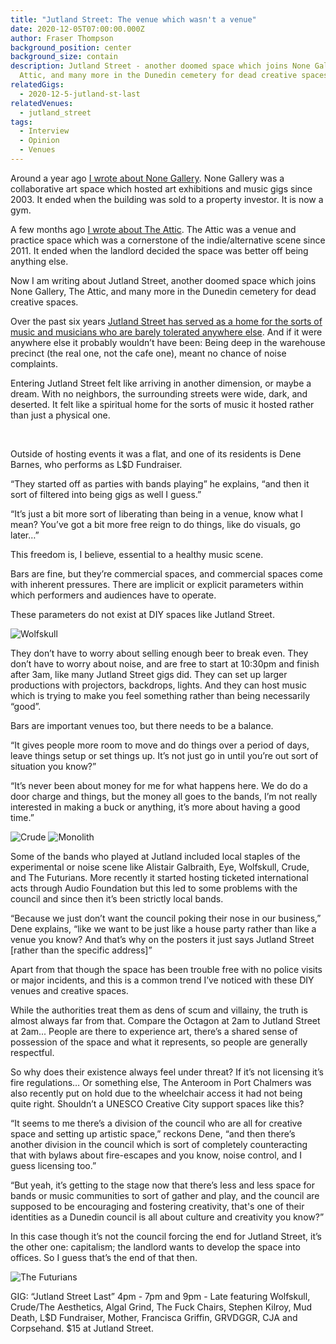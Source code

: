 ```yaml
---
title: "Jutland Street: The venue which wasn't a venue"
date: 2020-12-05T07:00:00.000Z
author: Fraser Thompson
background_position: center
background_size: contain
description: Jutland Street - another doomed space which joins None Gallery, The
  Attic, and many more in the Dunedin cemetery for dead creative spaces.
relatedGigs:
  - 2020-12-5-jutland-st-last
relatedVenues:
  - jutland_street
tags:
  - Interview
  - Opinion
  - Venues
---
```



Around a year ago [I wrote about None Gallery](/blog/goodbye_none/). None Gallery was a collaborative art space which hosted art exhibitions and music gigs since 2003. It ended when the building was sold to a property investor. It is now a gym.

A few months ago [I wrote about The Attic](/blog/%E2%80%9Cmusic_has_to_go_somewhere%E2%80%9D_the_attic_and_the_value_of_practice_spaces/). The Attic was a venue and practice space which was a cornerstone of the indie/alternative scene since 2011. It ended when the landlord decided the space was better off being anything else.

Now I am writing about Jutland Street, another doomed space which joins None Gallery, The Attic, and many more in the Dunedin cemetery for dead creative spaces.

Over the past six years [Jutland Street has served as a home for the sorts of music and musicians who are barely tolerated anywhere else](/venues/jutland_street/). And if it were anywhere else it probably wouldn’t have been: Being deep in the warehouse precinct (the real one, not the cafe one), meant no chance of noise complaints.

Entering Jutland Street felt like arriving in another dimension, or maybe a dream. With no neighbors, the surrounding streets were wide, dark, and deserted. It felt like a spiritual home for the sorts of music it hosted rather than just a physical one.

<Image images={frontmatter.responsiveImages} src="street" alt=""/>

<Image images={frontmatter.responsiveImages} src="crowd" alt=""/>

Outside of hosting events it was a flat, and one of its residents is Dene Barnes, who performs as L\$D Fundraiser.

“They started off as parties with bands playing” he explains, “and then it sort of filtered into being gigs as well I guess.”

“It’s just a bit more sort of liberating than being in a venue, know what I mean? You’ve got a bit more free reign to do things, like do visuals, go later…”

This freedom is, I believe, essential to a healthy music scene.

Bars are fine, but they’re commercial spaces, and commercial spaces come with inherent pressures. There are implicit or explicit parameters within which performers and audiences have to operate.

These parameters do not exist at DIY spaces like Jutland Street.

<Image images={frontmatter.responsiveImages} src="wolfskull_1" alt="Wolfskull"/>

They don’t have to worry about selling enough beer to break even. They don’t have to worry about noise, and are free to start at 10:30pm and finish after 3am, like many Jutland Street gigs did. They can set up larger productions with projectors, backdrops, lights. And they can host music which is trying to make you feel something rather than being necessarily “good”.

Bars are important venues too, but there needs to be a balance.

“It gives people more room to move and do things over a period of days, leave things setup or set things up. It’s not just go in until you’re out sort of situation you know?”

“It’s never been about money for me for what happens here. We do do a door charge and things, but the money all goes to the bands, I’m not really interested in making a buck or anything, it’s more about having a good time.”

<Image images={frontmatter.responsiveImages} src="crude" alt="Crude"/>

<Image images={frontmatter.responsiveImages} src="monolith" alt="Monolith"/>

Some of the bands who played at Jutland included local staples of the experimental or noise scene like Alistair Galbraith, Eye, Wolfskull, Crude, and The Futurians. More recently it started hosting ticketed international acts through Audio Foundation but this led to some problems with the council and since then it’s been strictly local bands.

“Because we just don’t want the council poking their nose in our business,” Dene explains, “like we want to be just like a house party rather than like a venue you know? And that’s why on the posters it just says Jutland Street [rather than the specific address]”

Apart from that though the space has been trouble free with no police visits or major incidents, and this is a common trend I’ve noticed with these DIY venues and creative spaces.

While the authorities treat them as dens of scum and villainy, the truth is almost always far from that. Compare the Octagon at 2am to Jutland Street at 2am... People are there to experience art, there’s a shared sense of possession of the space and what it represents, so people are generally respectful.

So why does their existence always feel under threat? If it’s not licensing it’s fire regulations… Or something else, The Anteroom in Port Chalmers was also recently put on hold due to the wheelchair access it had not being quite right. Shouldn’t a UNESCO Creative City support spaces like this?

“It seems to me there’s a division of the council who are all for creative space and setting up artistic space,” reckons Dene, “and then there’s another division in the council which is sort of completely counteracting that with bylaws about fire-escapes and you know, noise control, and I guess licensing too.”

“But yeah, it’s getting to the stage now that there’s less and less space for bands or music communities to sort of gather and play, and the council are supposed to be encouraging and fostering creativity, that's one of their identities as a Dunedin council is all about culture and creativity you know?”

In this case though it’s not the council forcing the end for Jutland Street, it’s the other one: capitalism; the landlord wants to develop the space into offices. So I guess that’s the end of that then.

<Image images={frontmatter.responsiveImages} src="the_futurians" alt="The Futurians"/>

GIG: “Jutland Street Last” 4pm - 7pm and 9pm - Late featuring Wolfskull, Crude/The Aesthetics, Algal Grind, The Fuck Chairs, Stephen Kilroy, Mud Death, L$D Fundraiser, Mother, Francisca Griffin, GRVDGGR, CJA and Corpsehand. $15 at Jutland Street.
